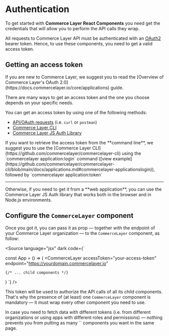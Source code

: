 
<Meta title="Getting Started/Authentication"></Meta>

# Authentication

To get started with **Commerce Layer React Components** you need get the credentials that will allow you to perform the API calls they wrap.

All requests to Commerce Layer API must be authenticated with an [OAuth2](https://oauth.net/2/) bearer token. 
Hence, to use these components, you need to get a valid access token. 


## Getting an access token
<span title="Important note" type="warning">
If you are new to Commerce Layer, we suggest you to read the [Overview of Commerce Layer's OAuth 2.0](https://docs.commercelayer.io/core/applications) guide.
</span>

There are many ways to get an access token and the one you choose depends on your specific needs.

You can get an access token by using one of the following methods:
- [API/OAuth requests](https://docs.commercelayer.io/core/authentication/client-credentials#getting-an-access-token) (i.e. `curl` or `postman`)
- [Commerce Layer CLI](https://github.com/commercelayer/commercelayer-cli)
- [Commerce Layer JS Auth Library](https://github.com/commercelayer/commercelayer-js-auth)

<span title="Suggestion" type="info">
If you want to retrieve the access token from the **command line**, we suggest you to use the [Commerce Layer CLI](https://github.com/commercelayer/commercelayer-cli) 
using the `commercelayer application:login` command ([view example](https://github.com/commercelayer/commercelayer-cli/blob/main/docs/applications.md#commercelayer-applicationslogin)), 
followed by `commercelayer application:token`

<hr />
Otherwise, if you need to get it from a **web application**, you can use the Commerce Layer JS Auth library that works both in the browser and in Node.js environments.
</span>




## Configure the `CommerceLayer` component
Once you got it, you can pass it as prop — together with the endpoint of your Commerce Layer organization — to the `CommerceLayer` component, as follow:

<Source
  language="jsx"
  dark
  code={`

const App = () => (
  <CommerceLayer
    accessToken="your-access-token"
    endpoint="https://yourdomain.commercelayer.io"
  >

    {/* ... child components */}

  </CommerceLayer>
)
`}
/>


This token will be used to authorize the API calls of all its child components. 
That's why the presence of (at least) one `CommerceLayer` component is mandatory — it must wrap every other component you need to use.

<span title="Multiples tokens" type="info">
In case you need to fetch data with different tokens (i.e. from different organizations or using apps with different roles and permissions) 
— nothing prevents you from putting as many `<CommerceLayer>` components you want in the same page.
</span>
